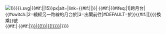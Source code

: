 [[File:Moskwa Metro Line {{uc:{{{1<noinclude>|1</noinclude>}}}}}.svg|{{#if:{{{2|}}}|{{{2}}}|15}}px|alt=|link={{#if:{{{3|}}}|{{{3}}}|{{MOSMETRO lines|{{uc:{{{1<noinclude>|1</noinclude>}}}}}|0}}}}|<!--title(彈出訊息)屬性：-->{{#if:{{{3|}}}|{{#ifeq:{{{5|}}}|1|跨月台|{{#switch:{{{5|}}}|2=繞經另一路線的月台於|3=出閘前往|#DEFAULT=於}}{{#if:{{{4|}}}|{{{4}}}|{{PAGENAMEBASE|{{{3}}}}}}}}}換乘}}{{uc:{{{1<noinclude>|1</noinclude>}}}}}號{{MOSMETRO lines|{{uc:{{{1<noinclude>|1</noinclude>}}}}}}}]]{{#if:{{{text|}}}|<span style="font-size:{{#if:{{{small|}}}|85%|100%}}">&nbsp;{{#if:{{{3|}}}|[[{{{3}}}{{#if:{{{4|}}}|{{!}}{{{4}}}|{{!}}{{PAGENAMEBASE|{{{3}}}}}}}]]|{{MOSMETRO lines|{{uc:{{{1<noinclude>|1</noinclude>}}}}}}}}}</span>}}<noinclude>
{{Documentation}}
</noinclude>